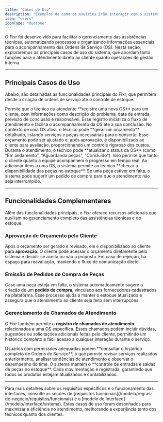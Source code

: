 ```yaml
---
title: "Casos de Uso"
description: "Exemplos de como os usuários irão interagir com o sistema para realizar tarefas."
icon: "users"
iconType: "duotone"
---
```


O Fixr foi desenvolvido para facilitar o gerenciamento das assistências técnicas, automatizando processos e organizando informações essenciais para o acompanhamento das Ordens de Serviço (OS). Nesta seção, exploraremos os principais casos de uso do sistema, que abordam tanto funções para o atendimento direto ao cliente quanto operações de gestão interna.

---

## Principais Casos de Uso

Abaixo, são detalhadas as funcionalidades principais do Fixr, que permitem desde a criação de ordens de serviço até o controle de estoque.

<CardGroup cols={2}>

<Card title='Registrar Ordem de Serviço' icon='clipboard'>
    Permite que o técnico ou atendente **registre uma nova OS** para um cliente, com informações
    como descrição do problema, data de entrada, previsão de conclusão e responsável. Esse registro
    inicializa o fluxo de atendimento e facilita o acompanhamento da OS até a sua conclusão.
</Card>

<Card title='Gerar Orçamento para OS' icon='wallet'>
    No contexto de uma OS ativa, o técnico pode **gerar um orçamento** detalhado, listando serviços
    e peças necessárias para o conserto. Esse orçamento pode ser ajustado e, após aprovação, é
    disponibilizado ao cliente para avaliação, proporcionando um controle rigoroso dos custos.
</Card>

<Card title='Atualizar Status da OS' icon='battery-half'>
    Durante o atendimento, o técnico pode **atualizar o status da OS** (como "Em andamento",
    "Aguardando peças", "Concluído"). Isso permite que tanto o cliente quanto a equipe acompanhem o
    progresso em tempo real.
</Card>

<Card title='Verificar Disponibilidade de Peças' icon='magnifying-glass'>
    Ao adicionar itens a uma OS, o sistema permite ao técnico **checar a disponibilidade das peças
    no estoque**. Se uma peça estiver em falta, o sistema pode sugerir um pedido de compra para que
    o atendimento não seja interrompido.
</Card>

</CardGroup>

---

## Funcionalidades Complementares

Além das funcionalidades principais, o Fixr oferece recursos adicionais que auxiliam no gerenciamento completo das assistências técnicas e do estoque.

### Aprovação de Orçamento pelo Cliente

Após o orçamento ser gerado e revisado, ele é disponibilizado ao cliente para **aprovação**. O cliente pode acessar o orçamento diretamente pelo sistema e decidir se aceita ou não a proposta. Em caso de rejeição, há espaço para reavaliação, mantendo o fluxo de comunicação direto.

### Emissão de Pedidos de Compra de Peças

Caso uma peça esteja em falta, o sistema automaticamente sugere a criação de um **pedido de compra**, vinculado aos fornecedores cadastrados na plataforma. Esse processo ajuda a manter o estoque atualizado e assegura que o atendimento ao cliente seja feito sem interrupções.

### Gerenciamento de Chamados de Atendimento

O Fixr também permite o **registro de chamados de atendimento** relacionados a uma OS específica. Esses chamados podem incluir dúvidas, sugestões ou solicitações adicionais feitas pelo cliente, permitindo um histórico completo e fácil acesso a qualquer interação durante o serviço.

<CardGroup cols={2}>

<Card title='Consultar Histórico de OS' icon='clock-rotate-left'>
    Usuários com permissões adequadas podem **consultar o histórico completo de Ordens de Serviço**,
    o que permite revisar serviços realizados anteriormente, analisar tendências de atendimento e
    observar o desempenho do time.
</Card>

<Card title='Controle de Estoque' icon='box'>
    O sistema mantém o **controle de entradas e saídas de peças no estoque**. Cada movimentação é
    registrada, garantindo que todos os produtos estejam atualizados e contabilizados.
</Card>

</CardGroup>

---

<Info>
    Para mais detalhes sobre os requisitos específicos e o funcionamento das interfaces, consulte as
    seções de [requisitos funcionais](/modelo/regras-de-negocio/requisitos/funcionais) e o [modelo
    de interface](/modelo/interface/sistema).
</Info>

<Tip>
    Estes casos de uso foram desenhados para maximizar a eficiência no atendimento, melhorando a
    experiência tanto dos técnicos quanto dos clientes.
</Tip>
